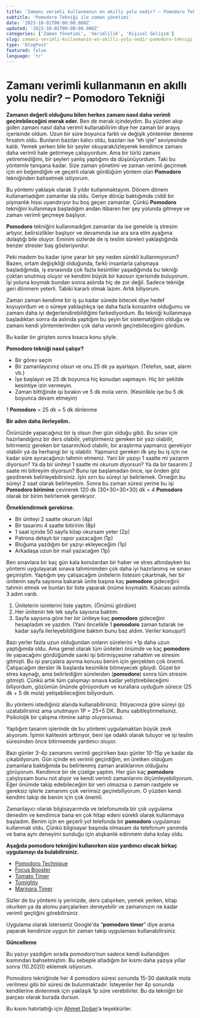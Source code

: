 ```yaml
---
title: 'Zamanı verimli kullanmanın en akıllı yolu nedir? – Pomodoro Tekniği'
subtitle: 'Pomodoro Tekniği ile zaman yönetimi'
date: '2023-10-01T00:00:00.000Z'
updated: '2023-10-01T00:00:00.000Z'
categories: ['Zaman Yönetimi', 'Verimlilik', 'Kişisel Gelişim']
slug: zamani-verimli-kullanmanin-en-akilli-yolu-nedir-pomodoro-teknigi
type: 'blogPost'
featured: false
language: 'tr'
---
```


# Zamanı verimli kullanmanın en akıllı yolu nedir? – Pomodoro Tekniği

**Zamanın değerli olduğunu bilen herkes zamanı nasıl daha verimli geçirebileceğini merak eder.** Ben de merak içindeydim. Bu yüzden akıp giden zamanı nasıl daha verimli kullanabilirim diye her zaman bir arayış içerisinde oldum. Uzun bir süre boyunca farklı ve değişik yöntemler deneme fırsatım oldu. Bunların bazıları kalıcı oldu, bazıları ise “eh işte” seviyesinde kaldı. Yemek yerken bile bir şeyler okuyarak/izleyerek kendimce zamanı daha verimli hale getirmeye çalışıyordum. Ama bir türlü zamanı yetiremediğimi, bir şeyleri yanlış yaptığımı da düşünüyordum. Taki bu yöntemle tanışana kadar. Size zaman yönetimi ve zaman verimli geçirmek için en beğendiğim ve geçerli olarak gördüğüm yöntem olan **Pomodoro** tekniğinden bahsetmek istiyorum.

Bu yöntemi yaklaşık olarak 3 yıldır kullanmaktayım. Dönem dönem kullanamadığım zamanlar da oldu. Geriye dönüp baktığımda ciddi bir pişmanlık hissi uyandırıyor bu boş geçen zamanlar. Çünkü **Pomodoro** tekniğini kullanmaya başladığım andan itibaren her şey yolunda gitmeye ve zaman verimli geçmeye başlıyor.

**Pomodoro** tekniğini kullanmadığım zamanlar da ise genelde iş stresim artıyor, belirsizlikler başlıyor ve devamında ise ara sıra elim ayağıma dolaştığı bile oluyor. Eminim sizlerde de iş teslim süreleri yaklaştığında benzer stresler baş gösteriyordur.

Peki madem bu kadar işine yarar bir şey neden sürekli kullanmıyorum? Bazen, ortam değişikliği olduğunda, farklı insanlarla çalışmaya başladığımda, iş esnasında çok fazla kesintiler yaşadığımda bu tekniği çoktan unutmuş oluyor ve kendimi büyük bir kaosun içerisinde buluyorum. İşi yoluna koymak bundan sonra aslında hiç de zor değil. Sadece tekniğe geri dönmem yeterli. Tabiki kararlı olmak lazım. Artık biliyorum.

Zaman zaman kendime bir iş şu kadar sürede bitecek diye hedef koyuyordum ve o süreye yaklaştıkça işe daha fazla konsantre olduğumu ve zamanı daha iyi değerlendirebildiğimi farkediyordum. Bu tekniği kullanmaya başladıktan sonra da aslında yaptığım bu şeyin bir sistematiğinin olduğu ve zamanı kendi yöntemlerimden çok daha verimli geçirebileceğimi gördüm.

Bu kadar ön girişten sonra kısaca konu şöyle.

**Pomodoro tekniği nasıl çalışır?**

- Bir görev seçin
- Bir zamanlayıcınız olsun ve onu 25 dk ya ayarlayın. (Telefon, saat, alarm vb.)
- İşe başlayın ve 25 dk boyunca hiç konudan sapmayın. Hiç bir şekilde kesintiye izin vermeyin.
- Zaman bittiğinde işi bırakın ve 5 dk mola verin. (Kesinlikle işe bu 5 dk boyunca devam etmeyin)

1 **Pomodoro** = 25 dk + 5 dk dinlenme

**Bir adım daha ilerleyelim.**

Önünüzde yapacağınız bir iş olsun (her gün olduğu gibi). Bu sınav için hazırlandığınız bir ders olabilir, yetiştirmeniz gereken bir yazı olabilir, bitirmeniz gereken bir tasarım/kod olabilir, bir araştırma yapmanız gerekiyor olabilir ya da herhangi bir iş olabilir. Yapmanız gereken ilk şey bu iş için ne kadar süre ayıracağınızı tahmin etmeniz. Yani bir yazıyı 1 saatte mi yazarım diyorsun? Ya da bir üniteyi 1 saatte mi okurum diyorsun? Ya da bir tasarımı 2 saate mi bitireyim diyorsun? Bunu işe başlamadan önce, işe önden göz gezdirerek belirleyebilirsiniz. İşin sırrı bu süreyi iyi belirlemek. Örneğin bu süreyi 2 saat olarak belirleyelim. Sonra bu zaman süresi yerine bu işi **Pomodoro birimine** çevirerek 120 dk (30+30+30+30) dk = 4 **Pomodoro** olarak bir birim belirlemek gerekiyor.

**Örneklendirmek gerekirse.**

- Bir üniteyi 2 saatte okurum (4p)
- Bir tasarımı 4 saatte bitiririm (8p)
- 1 saat içinde 50 sayfa kitap okursam yeter (2p)
- Patrona detaylı bir rapor yazacağım (1p)
- Bloğuma yazdığım bir yazıyı ekleyeceğim (1p)
- Arkadaşa uzun bir mail yazacağım (1p)

Ben sınavlara bir kaç gün kala konulardan bir haber ve stres altındayken bu yöntemi uygulayarak sınava tahminimden çok daha iyi hazırlanmış ve sınavı geçmiştim. Yaptığım şey çalışacağım ünitelerin listesini çıkartmak, her bir ünitenin sayfa sayısına bakarak ünite başına kaç **pomodoro** gideceğini tahmin etmek ve bunları bir liste yaparak önüme koymaktı. Kısacası aslında 3 adım vardı.

1. Ünitelerin isimlerini liste yaptım. (Önümü gördüm)
2. Her ünitenin tek tek sayfa sayısına baktım.
3. Sayfa sayısına göre her bir üniteye kaç **pomodoro** gideceğini hesapladım ve yazdım. (Yani öncelikle 1 **pomodoro** zaman tutarak ne kadar sayfa ilerleyebildiğime baktım bunu baz aldım. Veriler konuşur!)

Bazı yerler fazla uzun olduğundan onların sürelerini +1p daha uzun yaptığımda oldu. Ama genel olarak tüm üniteleri önümde ve kaç **pomodoro** ile yapacağımı gördüğümde sanki işi bitirmişçesine rahattım ve stresim gitmişti. Bu işi parçalara ayırma konusu benim için gerçekten çok önemli. Çalışacağım dersler ilk başlarda kesinlikle bitmeyecek gibiydi. Güzel bir stres kaynağı, ama belirlediğim sürelerden (**pomodoro**) sonra tüm stresim gitmişti. Çünkü artık tüm çalışmayı sınava kadar yetiştirebileceğimi biliyordum, gözümün önünde görüyordum ve kurallara uyduğum sürece (25 dk + 5 dk mola) yetişebileceğimi biliyordum.

Bu yöntemi istediğiniz alanda kullanabilirsiniz. İhtiyacınıza göre süreyi (p) uzatabilirsiniz ama unutmayın 1P = 25+5 DK. Bunu sabitleştirmelisiniz. Psikolojik bir çalışma ritmine sahip oluyorsunuz.

Yaptığım tasarım işlerinde de bu yöntemi uygulamaktan büyük zevk alıyorum. İşimin kalitesini arttırıyor, beni işe odaklı olarak tutuyor ve işi teslim süresinden önce bitirmemde yardımcı oluyor.

Bazı günler 3-4p zamanımı verimli geçirirken bazı günler 10-15p ye kadar da çıkabiliyorum. Gün içinde en verimli geçirdiğim, en üretken olduğum zamanlara baktığımda bu belirlenmiş zaman aralıklarının olduğunu görüyorum. Kendimce bir de çizelge yaptım. Her gün kaç **pomodoro** çalıştıysam bunu not alıyor ve kendi verimli zamanlarımı ölçümleyebiliyorum. Eğer önümde takip edebileceğim bir veri olmazsa o zaman rastgele ve gereksiz işlerle zamanımı çok verimsiz geçirebiliyorum. O yüzden kendi kendimi takip de benim için çok önemli.

Zamanlayıcı olarak bilgisayarımda ve telefonumda bir çok uygulama denedim ve kendimce bana en çok hitap edeni sürekli olarak kullanmaya başladım. Benim için en geçerli yol telefonda bir **pomodoro** uygulaması kullanmak oldu. Çünkü bilgisayar başında olmasam da telefonum yanımda ve bana aynı deneyimi sunduğu için alışkanlık edinmem daha kolay oldu.

**Aşağıda pomodoro tekniğini kullanırken size yardımcı olacak birkaç uygulamayı da bulabilirsiniz.**

- [Pomodoro Technique](http://pomodorotechnique.com/)
- [Focus Booster](https://www.focusboosterapp.com/)
- [Tomato Timer](http://tomatoi.st/ojbz)
- [Tomighty](http://www.tomighty.org/)
- [Marinara Timer](http://www.marinaratimer.com/)

Sizler de bu yöntemi iş yerinizde, ders çalışırken, yemek yerken, kitap okurken ya da atomu parçalarken deneyebilir ve zamanınızın ne kadar verimli geçtiğini görebilirsiniz.

Uygulama olarak isterseniz Google'da “**pomodoro timer**” diye arama yaparak kendinize uygun bir zaman takip uygulaması kullanabilirsiniz.

**Güncelleme**

Bu yazıyı yazdığım sırada pomodoro’nun sadece kendi kullandığım kısmından bahsetmiştim. Bu sebeple atladığım bir kısmı daha yazıya yıllar sonra (10.2020) eklemek istiyorum.

Pomodoro tekniğinde her 4 pomodoro süresi sonunda 15-30 dakikalık mola verilmesi gibi bir süresi de bulunmaktadır. İsteyenler her 4p sonunda kendilerine dinlenmek için yaklaşık 1p süre verebilirler. Bu da tekniğin bir parçası olarak burada dursun.

Bu kısmı hatırlattığı için [Ahmet Doğan](https://www.ahmetdoganca.com/more-about-me)’a teşekkürler.
